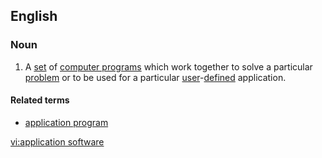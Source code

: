 ==English==

===Noun===
{{en-noun|sg=[[application]] [[software]]|-}}

#{{computing}} A [[set]] of [[computer program]]s which work together to solve a particular [[problem]] or to be used for a particular [[user]]-[[defined]] application.

====Related terms====
*[[application program]]

[[vi:application software]]